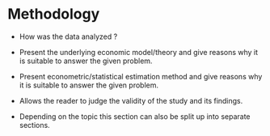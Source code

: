 # Methodology

* How was the data analyzed ?

* Present the underlying economic model/theory and give reasons why it is
  suitable to answer the given problem.

* Present econometric/statistical estimation method and give reasons why it is
  suitable to answer the given problem.

* Allows the reader to judge the validity of the study and its findings.

* Depending on the topic this section can also be split up into separate
  sections.

\newpage
